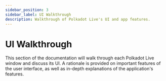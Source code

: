 ```yaml
---
sidebar_position: 3
sidebar_label: UI Walkthrough 
description: Walkthrough of Polkadot Live's UI and app features.
---
```



# UI Walkthrough

This section of the documentation will walk through each Polkadot Live window and discuss its UI. A rationale is provided on important features of the user interface, as well as in-depth explanations of the application's features.

<DocCardList />
